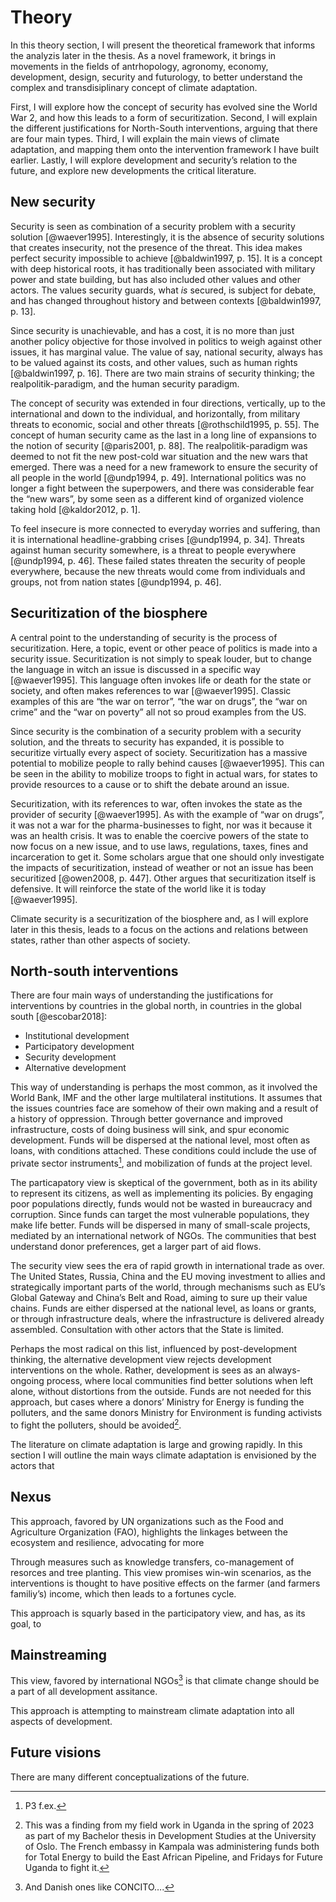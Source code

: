 # Theory

In this theory section, I will present the theoretical framework that informs the analyzis later in the thesis. As a novel framework, it brings in movements in the fields of antrhopology, agronomy, economy, development, design, security and futurology, to better understand the complex and transdisiplinary concept of climate adaptation. 

First, I will explore how the concept of security has evolved sine the World War 2, and how this leads to a form of securitization. Second, I will explain the different justifications for North-South interventions, arguing that there are four main types. Third, I will explain the main views of climate adaptation, and mapping them onto the intervention framework I have built earlier. Lastly, I will explore development and security's relation to the future, and explore new developments the critical literature.

## New security

Security is seen as combination of a security problem with a security solution [@waever1995]. Interestingly, it is the absence of security solutions that creates insecurity, not the presence of the threat. This idea makes perfect security impossible to achieve [@baldwin1997, p. 15]. It is a concept with deep historical roots, it has traditionally been associated with military power and state building, but has also included other values and other actors. The values security guards, what *is* secured, is subject for debate, and has changed throughout history and between contexts [@baldwin1997, p. 13]. 

Since security is unachievable, and has a cost, it is no more than just another policy objective for those involved in politics to weigh against other issues, it has marginal value. The value of say, national security, always has to be valued against its costs, and other values, such as human rights [@baldwin1997, p. 16]. There are two main strains of security thinking; the realpolitik-paradigm, and the human security paradigm.

The concept of security was extended in four directions, vertically, up to the international and down to the individual, and horizontally, from military threats to economic, social and other threats [@rothschild1995, p. 55]. The concept of human security came as the last in a long line of expansions to the notion of security [@paris2001, p. 88]. The realpolitik-paradigm was deemed to not fit the new post-cold war situation and the new wars that emerged. There was a need for a new framework to ensure the security of all people in the world [@undp1994, p. 49]. International politics was no longer a fight between the superpowers, and there was considerable fear the "new wars", by some seen as a different kind of organized violence taking hold [@kaldor2012, p. 1]. 

To feel insecure is more connected to everyday worries and suffering, than it is international headline-grabbing crises [@undp1994, p. 34]. Threats against human security somewhere, is a threat to people everywhere [@undp1994, p. 46]. These failed states threaten the security of people everywhere, because the new threats would come from individuals and groups, not from nation states [@undp1994, p. 46]. 

## Securitization of the biosphere

A central point to the understanding of security is the process of securitization. Here, a topic, event or other peace of politics is made into a security issue. Securitization is not simply to speak louder, but to change the language in witch an issue is discussed in a specific way [@waever1995]. This language often invokes life or death for the state or society, and often makes references to war [@waever1995]. Classic examples of this are "the war on terror", "the war on drugs", the "war on crime" and the "war on poverty" all not so proud examples from the US. 

Since security is the combination of a security problem with a security solution, and the threats to security has expanded, it is possible to securitize virtually every aspect of society. Securitization has a massive potential to mobilize people to rally behind causes [@waever1995]. This can be seen in the ability to mobilize troops to fight in actual wars, for states to provide resources to a cause or to shift the debate around an issue.

Securitization, with its references to war, often invokes the state as the provider of security [@waever1995]. As with the example of "war on drugs", it was not a war for the pharma-businesses to fight, nor was it because it was an health crisis. It was to enable the coercive powers of the state to now focus on a new issue, and to use laws, regulations, taxes, fines and incarceration to get it. Some scholars argue that one should only investigate the impacts of securitization, instead of weather or not an issue has been securitized [@owen2008, p. 447]. Other argues that securitization itself is defensive. It will reinforce the state of the world like it is today [@waever1995].

Climate security is a securitization of the biosphere and, as I will explore later in this thesis, leads to a focus on the actions and relations between states, rather than other aspects of society. 

## North-south interventions {#sec-dev}

There are four main ways of understanding the justifications for interventions by countries in the global north, in countries in the global south [@escobar2018]:

- Institutional development
- Participatory development
- Security development
- Alternative development

This way of understanding is perhaps the most common, as it involved the World Bank, IMF and the other large multilateral institutions. It assumes that the issues countries face are somehow of their own making and a result of a history of oppression. Through better governance and improved infrastructure, costs of doing business will sink, and spur economic development. Funds will be dispersed at the national level, most often as loans, with conditions attached. These conditions could include the use of private sector instruments[^3], and mobilization of funds at the project level.

The particapatory view is skeptical of the government, both as in its ability to represent its citizens, as well as implementing its policies. By engaging poor populations directly, funds would not be wasted in bureaucracy and corruption. Since funds can target the most vulnerable populations, they make life better. Funds will be dispersed in many of small-scale projects, mediated by an international network of NGOs. The communities that best understand donor preferences, get a larger part of aid flows. 

The security view sees the era of rapid growth in international trade as over. The United States, Russia, China and the EU moving investment to allies and strategically important parts of the world, through mechanisms such as EU's Global Gateway and China's Belt and Road, aiming to sure up their value chains. Funds are either dispersed at the national level, as loans or grants, or through infrastructure deals, where the infrastructure is delivered already assembled. Consultation with other actors that the State is limited. 

Perhaps the most radical on this list, influenced by post-development thinking, the alternative development view rejects development interventions on the whole. Rather, development is sees as an always-ongoing process, where local communities find better solutions when left alone, without distortions from the outside. Funds are not needed for this approach, but cases where a donors' Ministry for Energy is funding the polluters, and the same donors Ministry for Environment is funding activists to fight the polluters, should be avoided[^1]. 

The literature on climate adaptation is large and growing rapidly. In this section I will outline the main ways climate adaptation is envisioned by the actors that 

## Nexus {#sec-nexus}

This approach, favored by UN organizations such as the Food and Agriculture Organization (FAO), highlights the linkages between the ecosystem and resilience, advocating for more 

Through measures such as knowledge transfers, co-management of resorces and tree planting. This view promises win-win scenarios, as the interventions is thought to have positive effects on the farmer (and farmers familiy's) income, which then leads to a fortunes cycle. 

This approach is squarly based in the participatory view, and has, as its goal, to 

## Mainstreaming

This view, favored by international NGOs[^2] is that climate change should be a part of all development assitance. 

This approach is attempting to mainstream climate adaptation into all aspects of development. 

## Future visions

There are many different conceptualizations of the future. 

[^1]: This was a finding from my field work in Uganda in the spring of 2023 as part of my Bachelor thesis in Development Studies at the University of Oslo. The French embassy in Kampala was administering funds both for Total Energy to build the East African Pipeline, and Fridays for Future Uganda to fight it. 
[^2]: And Danish ones like CONCITO....
[^3]: P3 f.ex.